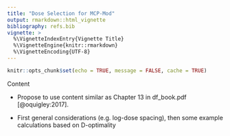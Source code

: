 ```yaml
---
title: "Dose Selection for MCP-Mod"
output: rmarkdown::html_vignette
bibliography: refs.bib
vignette: >
  %\VignetteIndexEntry{Vignette Title}
  %\VignetteEngine{knitr::rmarkdown}
  %\VignetteEncoding{UTF-8}
---
```


```r
knitr::opts_chunk$set(echo = TRUE, message = FALSE, cache = TRUE)
```

Content

- Propose to use content similar as Chapter 13 in df_book.pdf [@oquigley:2017].

- First general considerations (e.g. log-dose spacing), then some
  example calculations based on D-optimality
  

